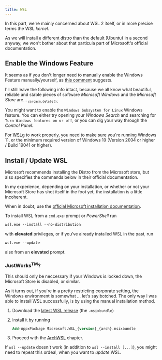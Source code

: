 ```yaml
---
title: WSL
---
```



In this part, we're mainly concerned about WSL 2 itself, or in more precise terms the WSL _kernel_.

As we will install [a different distro](./archwsl.md) than the default (Ubuntu) in a second anyway,
we won't bother about that particula part of Microsoft's official documentation.

## Enable the Windows Feature

<Aside>

It seems as if you don't longer need to manually enable the Windows Feature manually/yourself,
as [this comment](https://devblogs.microsoft.com/commandline/install-wsl-with-a-single-command-now-available-in-windows-10-version-2004-and-higher/?commentid=5587#comment-5587)
suggests.

I'll still leave the following info intact, because we all know what
beautiful, reliable and stable pieces of software _Microsoft Windows_
and the _Microsoft Store_ are... <sub>`sarcasm.delete();`</sub>

</Aside>

You might want to enable the `Windows Subsystem for Linux` Windows feature.
You can either try opening your _Windows Search_ and searching for `Turn Windows features on or off`,
or you can dig your way through the _Control Panel_.

<Aside type="caution">

For [WSLg](https://github.com/microsoft/wslg) to work properly, you need to make sure you're running Windows 11,
or the minimum required version of Windows 10 (Version 2004 or higher / Build 19041 or higher).

</Aside>

## Install / Update WSL

<Aside>

Microsoft recommends installing the Distro from the Microsoft store,
but also specifies the commands below in their official documentation.

In my experience, depending on your installation,
or whether or not your Microsoft Store has shot itself in the foot yet,
the installation is a little incoherent.

When in doubt, use the
[official Microsoft installation documentation](https://learn.microsoft.com/en-us/windows/wsl/install).

</Aside>

To install WSL from a `cmd.exe`-prompt or _PowerShell_ run

```ps
wsl.exe --install --no-distribution
```

with **elevated** privileges,
or if you've already installed WSL in the past, run

```ps
wsl.exe --update
```

also from an **elevated** prompt.

### JustWorks<sup>TM</sup>? <Badge text="Special" variant="tip" />

<Aside>

This should only be neccessary if your Windows is locked down, the Microsoft Store is disabled, or similar.

</Aside>

As it turns out, if you're in a pretty restricting corporate setting,
the Windows environment is somewhat ... let's say botched.
The only way I was able to install WSL successfully,
is by using the manual installation method.

<Steps>

1.  Download the [latest WSL release](https://github.com/microsoft/WSL/releases) (the `.msixbundle`)
2.  Install it by running

    ```ps
    Add-AppxPackage Microsoft.WSL_{version}_{arch}.msixbundle
    ```

3.  Proceed with the [ArchWSL](./archwsl) chapter.

</Steps>

<Aside type="tip">

If `wsl --update` doesn't work (in addition to `wsl --install [...]`),
you might need to repeat this ordeal, when you want to _update_ WSL.

</Aside>
